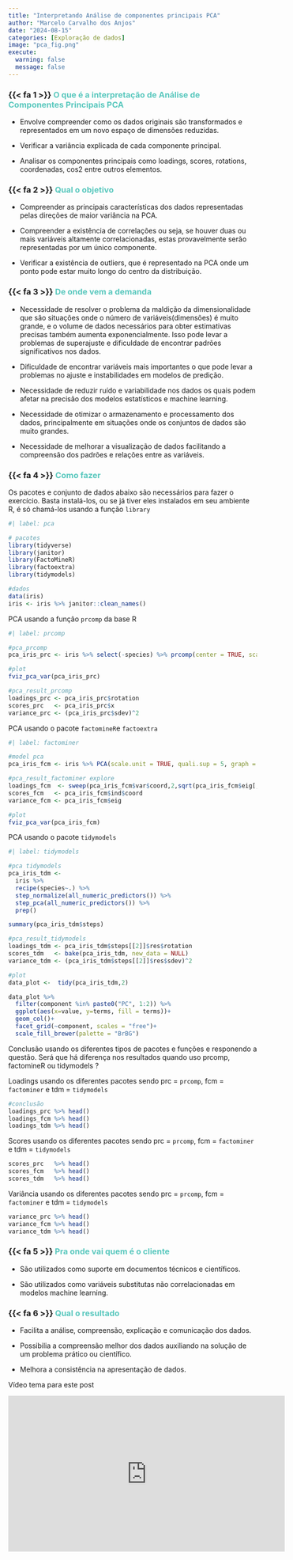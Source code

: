 ```yaml
---
title: "Interpretando Análise de componentes principais PCA"
author: "Marcelo Carvalho dos Anjos"
date: "2024-08-15"
categories: [Exploração de dados]
image: "pca_fig.png"
execute: 
  warning: false
  message: false
---
```


### {{< fa 1 >}} [**O que é a interpretação de Análise de Componentes Principais PCA**]{style="color: #5AC8BE ;"}

-   Envolve compreender como os dados originais são transformados e representados em um novo espaço de dimensões reduzidas.

-   Verificar a variância explicada de cada componente principal.

-   Analisar os componentes principais como loadings, scores, rotations, coordenadas, cos2 entre outros elementos.

### {{< fa 2 >}} [**Qual o objetivo**]{style="color: #5AC8BE ;"}

-   Compreender as principais características dos dados representadas pelas direções de maior variância na PCA.

-   Compreender a existência de correlações ou seja, se houver duas ou mais variáveis altamente correlacionadas, estas provavelmente serão representadas por um único componente.

-   Verificar a existência de outliers, que é representado na PCA onde um ponto pode estar muito longo do centro da distribuição.

### {{< fa 3 >}} [**De onde vem a demanda**]{style="color: #5AC8BE ;"}

-   Necessidade de resolver o problema da maldição da dimensionalidade que são situações onde o número de variáveis(dimensões) é muito grande, e o volume de dados necessários para obter estimativas precisas também aumenta exponencialmente. Isso pode levar a problemas de superajuste e dificuldade de encontrar padrões significativos nos dados.

-   Dificuldade de encontrar variáveis mais importantes o que pode levar a problemas no ajuste e instabilidades em modelos de predição.

-   Necessidade de reduzir ruído e variabilidade nos dados os quais podem afetar na precisão dos modelos estatísticos e machine learning.

-   Necessidade de otimizar o armazenamento e processamento dos dados, principalmente em situações onde os conjuntos de dados são muito grandes.

-   Necessidade de melhorar a visualização de dados facilitando a compreensão dos padrões e relações entre as variáveis.

### {{< fa 4 >}} [**Como fazer**]{style="color: #5AC8BE ;"}

Os pacotes e conjunto de dados abaixo são necessários para fazer o exercício. Basta instalá-los, ou se já tiver eles instalados em seu ambiente R, é só chamá-los usando a função `library`

```r
#| label: pca

# pacotes
library(tidyverse)
library(janitor)
library(FactoMineR)
library(factoextra)
library(tidymodels)

#dados
data(iris)
iris <- iris %>% janitor::clean_names()

```

PCA usando a função `prcomp` da base R

```r
#| label: prcomp

#pca_prcomp
pca_iris_prc <- iris %>% select(-species) %>% prcomp(center = TRUE, scale. = TRUE)

#plot
fviz_pca_var(pca_iris_prc)

#pca_result_prcomp
loadings_prc <- pca_iris_prc$rotation
scores_prc   <- pca_iris_prc$x
variance_prc <- (pca_iris_prc$sdev)^2

```

PCA usando o pacote `factomineR`e `factoextra`

```r
#| label: factominer

#model pca
pca_iris_fcm <- iris %>% PCA(scale.unit = TRUE, quali.sup = 5, graph = TRUE )

#pca_result_factominer explore
loadings_fcm  <- sweep(pca_iris_fcm$var$coord,2,sqrt(pca_iris_fcm$eig[,1]), FUN = "/")
scores_fcm   <- pca_iris_fcm$ind$coord
variance_fcm <- pca_iris_fcm$eig

#plot
fviz_pca_var(pca_iris_fcm)

```

PCA usando o pacote `tidymodels`

```r
#| label: tidymodels

#pca tidymodels
pca_iris_tdm <- 
  iris %>% 
  recipe(species~.) %>%
  step_normalize(all_numeric_predictors()) %>% 
  step_pca(all_numeric_predictors()) %>% 
  prep()

summary(pca_iris_tdm$steps)

#pca_result_tidymodels
loadings_tdm <- pca_iris_tdm$steps[[2]]$res$rotation
scores_tdm   <- bake(pca_iris_tdm, new_data = NULL)
variance_tdm <- (pca_iris_tdm$steps[[2]]$res$sdev)^2

#plot
data_plot <-  tidy(pca_iris_tdm,2)

data_plot %>% 
  filter(component %in% paste0("PC", 1:2)) %>% 
  ggplot(aes(x=value, y=terms, fill = terms))+
  geom_col()+
  facet_grid(~component, scales = "free")+
  scale_fill_brewer(palette = "BrBG")
```

Conclusão usando os diferentes tipos de pacotes e funções e responendo a questão. Será que há diferença nos resultados quando uso prcomp, factomineR ou tidymodels ?

Loadings usando os diferentes pacotes sendo prc = `prcomp`, fcm = `factominer` e tdm = `tidymodels`

```r
#conclusão
loadings_prc %>% head()
loadings_fcm %>% head()
loadings_tdm %>% head()

```

Scores usando os diferentes pacotes sendo prc = `prcomp`, fcm = `factominer` e tdm = `tidymodels`

```r

scores_prc   %>% head()
scores_fcm   %>% head()
scores_tdm   %>% head()
```

Variância usando os diferentes pacotes sendo prc = `prcomp`, fcm = `factominer` e tdm = `tidymodels`

```r
variance_prc %>% head()
variance_fcm %>% head()
variance_tdm %>% head()
```

### {{< fa 5 >}} [**Pra onde vai quem é o cliente**]{style="color: #5AC8BE ;"}

-   São utilizados como suporte em documentos técnicos e científicos.

-   São utilizados como variáveis substitutas não correlacionadas em modelos machine learning.

### {{< fa 6 >}} [**Qual o resultado**]{style="color: #5AC8BE ;"}

-   Facilita a análise, compreensão, explicação e comunicação dos dados.

-   Possibilia a compreensão melhor dos dados auxiliando na solução de um problema prático ou científico.

-   Melhora a consistência na apresentação de dados.

Vídeo tema para este post

<iframe width="560" height="315" src="https://www.youtube.com/embed/BmeBIWW4fsI?si=_H0RL85dbrlww7b3" title="YouTube video player" frameborder="0" allow="accelerometer; autoplay; clipboard-write; encrypted-media; gyroscope; picture-in-picture; web-share" referrerpolicy="strict-origin-when-cross-origin" allowfullscreen>

</iframe>
